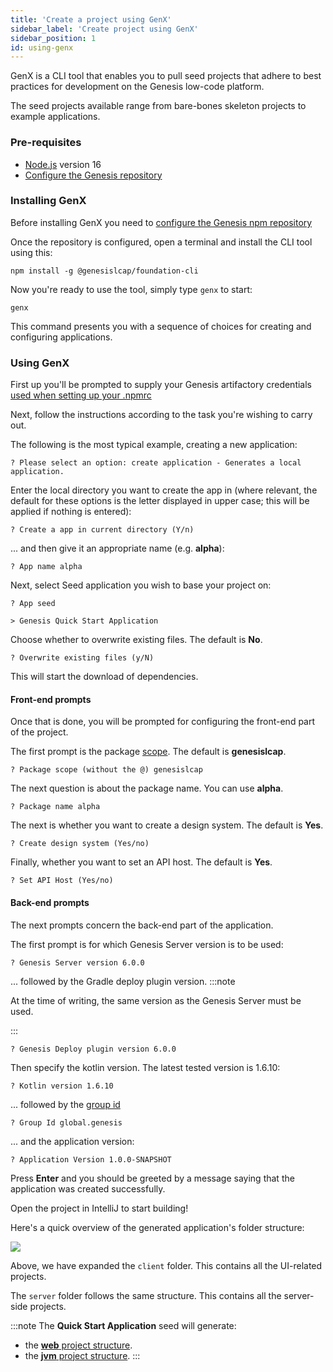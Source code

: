 ```yaml
---
title: 'Create a project using GenX'
sidebar_label: 'Create project using GenX'
sidebar_position: 1
id: using-genx
---
```


GenX is a CLI tool that enables you to pull seed projects that adhere to best practices for development on the Genesis low-code platform.

The seed projects available range from bare-bones skeleton projects to example applications.

### Pre-requisites

- [Node.js](https://nodejs.org/en/download/) version 16
- [Configure the Genesis repository](/creating-applications/getting-ready-to-develop/workstation-setup/#npmrc-setup)

### Installing GenX

Before installing GenX you need to [configure the Genesis npm repository](/creating-applications/getting-ready-to-develop/workstation-setup/#npmrc-set-up)

Once the repository is configured, open a terminal and install the CLI tool using this:

```shell
npm install -g @genesislcap/foundation-cli
```

Now you're ready to use the tool, simply type `genx` to start:

```shell
genx
```

This command presents you with a sequence of choices for creating and configuring applications.

### Using GenX

First up you'll be prompted to supply your Genesis artifactory credentials [used when setting up your .npmrc](/creating-applications/getting-ready-to-develop/workstation-setup/#npmrc-set-up)

Next, follow the instructions according to the task you're wishing to carry out.

The following is the most typical example, creating a new application:

```shell
? Please select an option: create application - Generates a local application.
```

Enter the local directory you want to create the app in (where relevant, the default for these options is the letter displayed in upper case; this will be applied if nothing is entered):

```shell
? Create a app in current directory (Y/n)
```

... and then give it an appropriate name (e.g. **alpha**):
```shell
? App name alpha
```

Next, select Seed application you wish to base your project on:
```shell
? App seed

> Genesis Quick Start Application
```

Choose whether to overwrite existing files. The default is **No**.
```shell
? Overwrite existing files (y/N)
```

This will start the download of dependencies.

#### Front-end prompts
Once that is done, you will be prompted for configuring the front-end part of the project.

The first prompt is the package [scope](https://docs.npmjs.com/cli/v8/using-npm/scope). The default is **genesislcap**.
```shell
? Package scope (without the @) genesislcap
```

The next question is about the package name. You can use **alpha**.
```shell
? Package name alpha
```

The next is whether you want to create a design system. The default is **Yes**.
```shell
? Create design system (Yes/no)
```

Finally, whether you want to set an API host. The default is **Yes**.
```shell
? Set API Host (Yes/no)
```

#### Back-end prompts
The next prompts concern the back-end part of the application.

The first prompt is for which Genesis Server version is to be used:
```shell
? Genesis Server version 6.0.0
```

... followed by the Gradle deploy plugin version.
:::note

At the time of writing, the same version as the Genesis Server must be used.

:::

```shell
? Genesis Deploy plugin version 6.0.0
```

Then specify the kotlin version. The latest tested version is 1.6.10:
```shell
? Kotlin version 1.6.10
```

... followed by the [group id](https://maven.apache.org/guides/mini/guide-naming-conventions.html)
```shell
? Group Id global.genesis
```

... and the application version:
```shell
? Application Version 1.0.0-SNAPSHOT
```

Press **Enter** and you should be greeted by a message saying that the application was created successfully.

Open the project in IntelliJ to start building!

Here's a quick overview of the generated application's folder structure:

![](/img/create-application-folder-overview.png)

Above, we have expanded the `client` folder. This contains all the UI-related projects.

The `server` folder follows the same structure. This contains all the server-side projects.

:::note
The **Quick Start Application** seed will generate:

- the [**web** project structure](/creating-applications/creating-a-new-project/alternative_options_supported/web-project-setup/#available-generators).
- the [**jvm** project structure](/creating-applications/defining-your-application/intro/).
:::